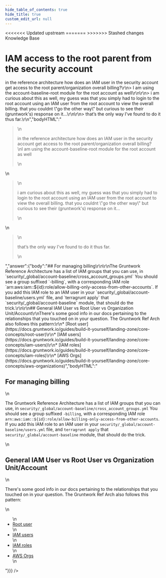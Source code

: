 ```yaml
---
hide_table_of_contents: true
hide_title: true
custom_edit_url: null
---
```



<head>
<<<<<<< Updated upstream
  <link rel="canonical" href="https://github.com/tnn-gruntwork-io/knowledge-base/discussions/338" />
=======
  <link rel="canonical" href="https://github.com/tnn-gruntwork-io/knowledge-base/discussions/338" />
>>>>>>> Stashed changes
</head>

<CenterLayout>
<span className="searchCategory">Knowledge Base</span>
<h1>IAM access to the root parent from the security account</h1>
<GitHub discussion={{"id":"D_kwDOF8slf84APN8V","number":338,"author":{"login":"pete0emerson"},"title":"IAM access to the root parent from the security account","body":">in the reference architecture how does an IAM user in the security account get access to the root parent/organization overall billing?\r\n> I am using the account-baseline-root module for the root account as well\r\n\r\n> i am curious about this as well, my guess was that you simply had to login to the root account using an IAM user from the root account to view the overall billing. that you couldnt \"go the other way\" but curious to see their (gruntwork's) response on it...\r\n\r\n> that’s the only way I’ve found to do it thus far.\r\n","bodyHTML":"<blockquote>\n<p dir=\"auto\">in the reference architecture how does an IAM user in the security account get access to the root parent/organization overall billing?<br>\nI am using the account-baseline-root module for the root account as well</p>\n</blockquote>\n<blockquote>\n<p dir=\"auto\">i am curious about this as well, my guess was that you simply had to login to the root account using an IAM user from the root account to view the overall billing. that you couldnt \"go the other way\" but curious to see their (gruntwork's) response on it...</p>\n</blockquote>\n<blockquote>\n<p dir=\"auto\">that’s the only way I’ve found to do it thus far.</p>\n</blockquote>","answer":{"body":"## For managing billing\r\n\r\nThe Gruntwork Reference Architecture has a list of IAM groups that you can use, in `security/_global/account-baseline/cross_account_groups.yml` You should see a group suffixed `-billing`, with a corresponding IAM role `arn:aws:iam::${id}:role/allow-billing-only-access-from-other-accounts`. If you add this IAM role to an IAM user in your `security/_global/account-baseline/users.yml` file, and `terragrunt apply` that `security/_global/account-baseline` module, that should do the trick.\r\n\r\n## General IAM User vs Root User vs Organization Unit/Account\r\nThere's some good info in our docs pertaining to the relationships that you touched on in your question. The Gruntwork Ref Arch also follows this pattern:\r\n* [Root user](https://docs.gruntwork.io/guides/build-it-yourself/landing-zone/core-concepts/root-user)\r\n* [IAM users](https://docs.gruntwork.io/guides/build-it-yourself/landing-zone/core-concepts/iam-users)\r\n* [IAM roles](https://docs.gruntwork.io/guides/build-it-yourself/landing-zone/core-concepts/iam-roles)\r\n* [AWS Orgs](https://docs.gruntwork.io/guides/build-it-yourself/landing-zone/core-concepts/aws-organizations)","bodyHTML":"<h2 dir=\"auto\">For managing billing</h2>\n<p dir=\"auto\">The Gruntwork Reference Architecture has a list of IAM groups that you can use, in <code class=\"notranslate\">security/_global/account-baseline/cross_account_groups.yml</code> You should see a group suffixed <code class=\"notranslate\">-billing</code>, with a corresponding IAM role <code class=\"notranslate\">arn:aws:iam::${id}:role/allow-billing-only-access-from-other-accounts</code>. If you add this IAM role to an IAM user in your <code class=\"notranslate\">security/_global/account-baseline/users.yml</code> file, and <code class=\"notranslate\">terragrunt apply</code> that <code class=\"notranslate\">security/_global/account-baseline</code> module, that should do the trick.</p>\n<h2 dir=\"auto\">General IAM User vs Root User vs Organization Unit/Account</h2>\n<p dir=\"auto\">There's some good info in our docs pertaining to the relationships that you touched on in your question. The Gruntwork Ref Arch also follows this pattern:</p>\n<ul dir=\"auto\">\n<li><a href=\"https://docs.gruntwork.io/guides/build-it-yourself/landing-zone/core-concepts/root-user\" rel=\"nofollow\">Root user</a></li>\n<li><a href=\"https://docs.gruntwork.io/guides/build-it-yourself/landing-zone/core-concepts/iam-users\" rel=\"nofollow\">IAM users</a></li>\n<li><a href=\"https://docs.gruntwork.io/guides/build-it-yourself/landing-zone/core-concepts/iam-roles\" rel=\"nofollow\">IAM roles</a></li>\n<li><a href=\"https://docs.gruntwork.io/guides/build-it-yourself/landing-zone/core-concepts/aws-organizations\" rel=\"nofollow\">AWS Orgs</a></li>\n</ul>"}}} />

</CenterLayout>
  

<!-- ##DOCS-SOURCER-START
{
  "sourcePlugin": "github-discussions",
  "hash": "bfe085c240b1f6bb0d1fcc17f26ba04e"
}
##DOCS-SOURCER-END -->
